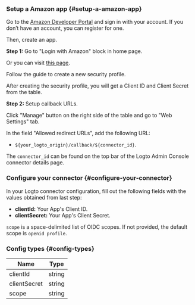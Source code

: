 ### Setup a Amazon app \{#setup-a-amazon-app}

Go to the [Amazon Developer Portal](https://developer.amazon.com) and sign in with your account. If you don’t have an account, you can register for one.

Then, create an app.

**Step 1:** Go to "Login with Amazon" block in home page.

Or you can visit [this page](https://developer.amazon.com/loginwithamazon/console/site/lwa/overview.html).

Follow the guide to create a new security profile.

After creating the security profile, you will get a Client ID and Client Secret from the table.

**Step 2:** Setup callback URLs.

Click "Manage" button on the right side of the table and go to "Web Settings" tab.

In the field "Allowed redirect URLs", add the following URL:

- `${your_logto_origin}/callback/${connector_id}`.

The `connector_id` can be found on the top bar of the Logto Admin Console connector details page.

### Configure your connector \{#configure-your-connector}

In your Logto connector configuration, fill out the following fields with the values obtained from last step:

- **clientId:** Your App's Client ID.
- **clientSecret:** Your App's Client Secret.

`scope` is a space-delimited list of OIDC scopes. If not provided, the default scope is `openid profile`.

### Config types \{#config-types}

| Name         | Type   |
| ------------ | ------ |
| clientId     | string |
| clientSecret | string |
| scope        | string |
